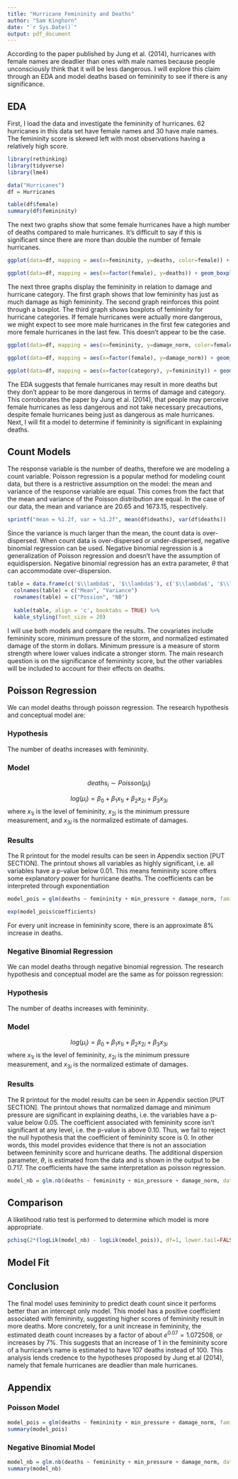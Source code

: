 ```yaml
---
title: "Hurricane Femininity and Deaths"
author: "Sam Kinghorn"
date: "`r Sys.Date()`"
output: pdf_document
---
```


According to the paper published by Jung et al. (2014), hurricanes with female names are deadlier than ones with male names because people unconsciously think that it will be less dangerous. I will explore this claim through an EDA and model deaths based on femininity to see if there is any significance.

## EDA

First, I load the data and investigate the femininity of hurricanes. 62 hurricanes in this data set have female names and 30 have male names. The femininity score is skewed left with most observations having a relatively high score.

```r
library(rethinking)
library(tidyverse)
library(lme4)
```

```r
data("Hurricanes")
df = Hurricanes
```

```r
table(df$female)
summary(df$femininity)
```

\newpage

The next two graphs show that some female hurricanes have a high number of deaths compared to male hurricanes. It's difficult to say if this is significant since there are more than double the number of female hurricanes.

```r
ggplot(data=df, mapping = aes(x=femininity, y=deaths, color=female)) + geom_point()
```

\newpage

```r
ggplot(data=df, mapping = aes(x=factor(female), y=deaths)) + geom_boxplot()
```

\newpage

The next three graphs display the femininity in relation to damage and hurricane category. The first graph shows that low femininity has just as much damage as high femininity. The second graph reinforces this point through a boxplot. The third graph shows boxplots of femininity for hurricane categories. If female hurricanes were actually more dangerous, we might expect to see more male hurricanes in the first few categories and more female hurricanes in the last few. This doesn't appear to be the case.

```r
ggplot(data=df, mapping = aes(x=femininity, y=damage_norm, color=female)) + geom_point()
```

\newpage

```r
ggplot(data=df, mapping = aes(x=factor(female), y=damage_norm)) + geom_boxplot()
```

\newpage

```r
ggplot(data=df, mapping = aes(x=factor(category), y=femininity)) + geom_boxplot()
```

The EDA suggests that female hurricanes may result in more deaths but they don't appear to be more dangerous in terms of damage and category. This corroborates the paper by Jung et al. (2014), that people may perceive female hurricanes as less dangerous and not take necessary precautions, despite female hurricanes being just as dangerous as male hurricanes. Next, I will fit a model to determine if femininity is significant in explaining deaths.

\newpage

## Count Models

The response variable is the number of deaths, therefore we are modeling a count variable. Poisson regression is a popular method for modeling count data, but there is a restrictive assumption on the model: the mean and variance of the response variable are equal. This comes from the fact that the mean and variance of the Poisson distribution are equal. In the case of our data, the mean and variance are 20.65 and 1673.15, respectively.

```r
sprintf("mean = %1.2f, var = %1.2f", mean(df$deaths), var(df$deaths))
```

Since the variance is much larger than the mean, the count data is over-dispersed. When count data is over-dispersed or under-dispersed, negative binomial regression can be used. Negative binomial regression is a generalization of Poisson regression and doesn't have the assumption of equidispersion. Negative binomial regression has an extra parameter, $\theta$ that can accommodate over-dispersion. 

```r
table = data.frame(c('$\\lambda$', '$\\lambda$'), c('$\\lambda$', '$\\lambda + \\frac {\\lambda^2}{\\theta}$'))
  colnames(table) = c("Mean", "Variance")
  rownames(table) = c("Possion", "NB")
  
  kable(table, align = 'c', booktabs = TRUE) %>%
  kable_styling(font_size = 20)
```


I will use both models and compare the results. The covariates include femininity score, minimum pressure of the storm, and normalized estimated damage of the storm in dollars. Minimum pressure is a measure of storm strength where lower values indicate a stronger storm. The main research question is on the significance of femininity score, but the other variables will be included to account for their effects on deaths. 

## Poisson Regression

We can model deaths through poisson regression. The research hypothesis and conceptual model are:

### Hypothesis

The number of deaths increases with femininity.

### Model

$$deaths_i \sim Poisson(\mu_i)$$

$$log(\mu_i) = \beta_0 + \beta_1 x_{1i} + \beta_2 x_{2i} + \beta_3 x_{3i}$$ where $x_{1i}$ is the level of femininity, $x_{2i}$ is the minimum pressure measurement, and $x_{3i}$ is the normalized estimate of damages.

### Results

The R printout for the model results can be seen in Appendix section [PUT SECTION]. The printout shows all variables as highly significant, i.e. all variables have a p-value below $0.01$. This means femininity score offers some explanatory power for hurricane deaths. The coefficients can be interpreted through exponentiation

```r
model_pois = glm(deaths ~ femininity + min_pressure + damage_norm, family="poisson", data=df)
```

```r
exp(model_pois$coefficients)
```

For every unit increase in femininity score, there is an approximate $8\%$ increase in deaths.

\newpage
### Negative Binomial Regression

We can model deaths through negative binomial regression. The research hypothesis and conceptual model are the same as for poisson regression:

### Hypothesis

The number of deaths increases with femininity.

### Model

$$log(\mu_i) = \beta_0 + \beta_1 x_{1i} + \beta_2 x_{2i} + \beta_3 x_{3i}$$ where $x_{1i}$ is the level of femininity, $x_{2i}$ is the minimum pressure measurement, and $x_{3i}$ is the normalized estimate of damages.

### Results

The R printout for the model results can be seen in Appendix section [PUT SECTION]. The printout shows that normalized damage and minimum pressure are significant in explaining deaths, i.e. the variables have a p-value below $0.05$. The coefficient associated with femininity score isn't significant at any level, i.e. the p-value is above $0.10$. Thus, we fail to reject the null hypothesis that the coefficient of femininity score is 0. In other words, this model provides evidence that there is not an association between femininity score and hurricane deaths. The additional dispersion parameter, $\theta$, is estimated from the data and is shown in the output to be 0.717. The coefficients have the same interpretation as poisson regression.

```r
model_nb = glm.nb(deaths ~ femininity + min_pressure + damage_norm, data=df)
```

## Comparison

A likelihood ratio test is performed to determine which model is more appropriate.

```r
pchisq(2*(logLik(model_nb) - logLik(model_pois)), df=1, lower.tail=FALSE)
```

\newpage
## Model Fit



\newpage
## Conclusion

The final model uses femininity to predict death count since it performs better than an intercept only model. This model has a positive coefficient associated with femininity, suggesting higher scores of femininity result in more deaths. More concretely, for a unit increase in femininity, the estimated death count increases by a factor of about $e^{0.07}=1.072508$, or increases by $7\%$. This suggests that an increase of 1 in the femininity score of a hurricane's name is estimated to have 107 deaths instead of 100. This analysis lends credence to the hypotheses proposed by Jung et.al (2014), namely that female hurricanes are deadlier than male hurricanes.

\newpage
## Appendix

### Poisson Model

```r
model_pois = glm(deaths ~ femininity + min_pressure + damage_norm, family="poisson", data=df)
summary(model_pois)
```

### Negative Binomial Model

```r
model_nb = glm.nb(deaths ~ femininity + min_pressure + damage_norm, data=df)
summary(model_nb)
```

